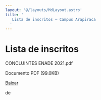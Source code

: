 ```yaml
---
layout: '@/layouts/MdLayout.astro'
title: '
   Lista de inscritos — Campus Arapiraca
  '
---
```




Lista de inscritos
==================











 CONCLUINTES ENADE 2021.pdf
   

 Documento PDF
 (99.0KB)
 

[Baixar](https://arapiraca.ufal.br/graduacao/ciencia-da-computacao/institucional/enade/enade-2021/concluintes-enade-2021.pdf/%40%40download/file/CONCLUINTES%20ENADE%202021.pdf) 



























 de
 

















